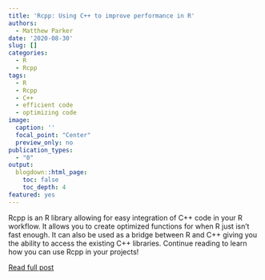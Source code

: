 ```yaml
---
title: 'Rcpp: Using C++ to improve performance in R'
authors: 
  - Matthew Parker
date: '2020-08-30'
slug: []
categories:
  - R
  - Rcpp
tags:
  - R
  - Rcpp
  - C++
  - efficient code
  - optimizing code
image: 
  caption: ''
  focal_point: "Center"
  preview_only: no
publication_types:
  - "0"  
output:
  blogdown::html_page:
    toc: false
    toc_depth: 4
featured: yes
---
```


<!-- # Publication type. -->
<!-- # Legend: -->
<!-- # 0 = Uncategorized -->
<!-- # 1 = Conference proceedings -->
<!-- # 2 = Journal -->
<!-- # 3 = Work in progress -->
<!-- # 4 = Technical report -->
<!-- # 5 = Book -->
<!-- # 6 = Book chapter -->

Rcpp is an R library allowing for easy integration of C++ code in your R workflow. It allows you to create optimized functions for when R just isn’t fast enough. It can also be used as a bridge between R and C++ giving you the ability to access the existing C++ libraries. Continue reading to learn how you can use Rcpp in your projects!

[Read full post](https://matthew-parker.rbind.io/post/2020-08-30-rcpp/)
